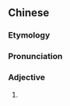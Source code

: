{{also|哏儿}}
==Chinese==
{{zh-forms|s=哏儿}}

===Etymology===
{{zh-compound|哏|兒|[[funny]], [[hilarious]]|''diminutive suffix''}}

===Pronunciation===
{{zh-pron
|m=génr
|cat=a
}}

===Adjective===
{{zh-adj}}

# {{zh-erhua form of}}